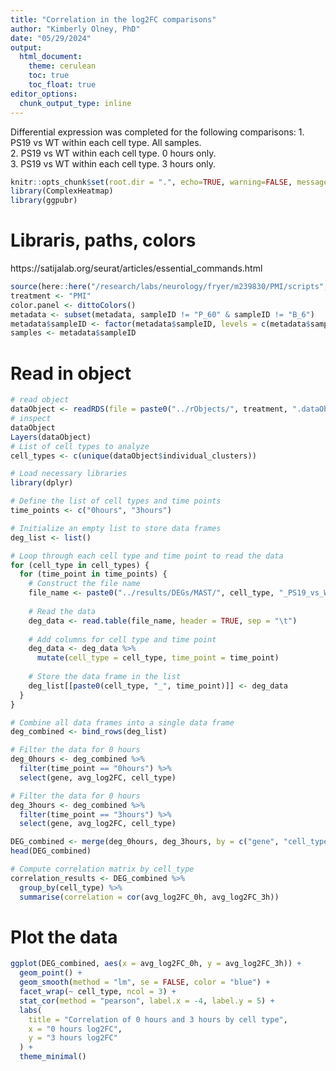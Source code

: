 ```yaml
---
title: "Correlation in the log2FC comparisons"
author: "Kimberly Olney, PhD"
date: "05/29/2024"
output:
  html_document:
    theme: cerulean
    toc: true
    toc_float: true
editor_options: 
  chunk_output_type: inline
---
```


Differential expression was completed for the following comparisons:
1.	PS19 vs WT within each cell type. All samples.\
2.	PS19 vs WT within each cell type. 0 hours only.\
3.	PS19 vs WT within each cell type. 3 hours only.\

```r
knitr::opts_chunk$set(root.dir = ".", echo=TRUE, warning=FALSE, message=FALSE)
library(ComplexHeatmap)
library(ggpubr)
```

# Libraris, paths, colors
https://satijalab.org/seurat/articles/essential_commands.html 
```r
source(here::here("/research/labs/neurology/fryer/m239830/PMI/scripts", "file_paths_and_colours.R"))
treatment <- "PMI"
color.panel <- dittoColors()
metadata <- subset(metadata, sampleID != "P_60" & sampleID != "B_6")
metadata$sampleID <- factor(metadata$sampleID, levels = c(metadata$sampleID))
samples <- metadata$sampleID 
```

# Read in object
```r
# read object
dataObject <- readRDS(file = paste0("../rObjects/", treatment, ".dataObject.clean.rds"))
# inspect
dataObject
Layers(dataObject)
# List of cell types to analyze
cell_types <- c(unique(dataObject$individual_clusters))
```

```r
# Load necessary libraries
library(dplyr)

# Define the list of cell types and time points
time_points <- c("0hours", "3hours")

# Initialize an empty list to store data frames
deg_list <- list()

# Loop through each cell type and time point to read the data
for (cell_type in cell_types) {
  for (time_point in time_points) {
    # Construct the file name
    file_name <- paste0("../results/DEGs/MAST/", cell_type, "_PS19_vs_WT_comparison_", time_point, "_only.txt")
    
    # Read the data
    deg_data <- read.table(file_name, header = TRUE, sep = "\t")
    
    # Add columns for cell type and time point
    deg_data <- deg_data %>%
      mutate(cell_type = cell_type, time_point = time_point)
    
    # Store the data frame in the list
    deg_list[[paste0(cell_type, "_", time_point)]] <- deg_data
  }
}

# Combine all data frames into a single data frame
deg_combined <- bind_rows(deg_list)

# Filter the data for 0 hours
deg_0hours <- deg_combined %>%
  filter(time_point == "0hours") %>%
  select(gene, avg_log2FC, cell_type)

# Filter the data for 0 hours
deg_3hours <- deg_combined %>%
  filter(time_point == "3hours") %>%
  select(gene, avg_log2FC, cell_type)

DEG_combined <- merge(deg_0hours, deg_3hours, by = c("gene", "cell_type"), suffixes = c("_0h", "_3h"))
head(DEG_combined)

# Compute correlation matrix by cell_type
correlation_results <- DEG_combined %>%
  group_by(cell_type) %>%
  summarise(correlation = cor(avg_log2FC_0h, avg_log2FC_3h))
```


# Plot the data
```r
ggplot(DEG_combined, aes(x = avg_log2FC_0h, y = avg_log2FC_3h)) +
  geom_point() +
  geom_smooth(method = "lm", se = FALSE, color = "blue") +
  facet_wrap(~ cell_type, ncol = 3) +
  stat_cor(method = "pearson", label.x = -4, label.y = 5) +
  labs(
    title = "Correlation of 0 hours and 3 hours by cell type",
    x = "0 hours log2FC",
    y = "3 hours log2FC"
  ) +
  theme_minimal()
```

